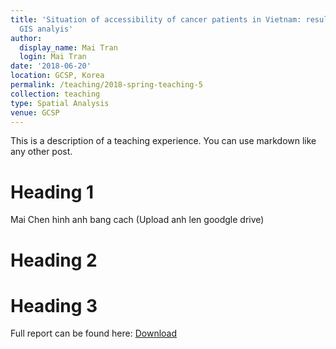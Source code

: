 ---
title: 'Situation of accessibility of cancer patients in Vietnam: results from using
  GIS analyis'
author:
  display_name: Mai Tran
  login: Mai Tran
date: '2018-06-20'
location: GCSP, Korea
permalink: /teaching/2018-spring-teaching-5
collection: teaching
type: Spatial Analysis
venue: GCSP
---

This is a description of a teaching experience. You can use markdown like any other post.

Heading 1
======
Mai Chen hinh anh bang cach (Upload anh len goodgle drive)

[](https://i.imgur.com/nSFokFx.jpg)

Heading 2
======

Heading 3
======

Full report can be found here: [Download](http://www.ncc-gcsp.ac.kr/)